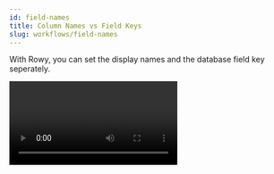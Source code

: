 ```yaml
---
id: field-names
title: Column Names vs Field Keys
slug: workflows/field-names
---
```




With Rowy, you can set the display names and the database field key seperately.

<Video controls url="https://youtu.be/umKnnyGJe_o" />

When you create a new column, in the pop-up modal you'll be able to see a **Column Name** and a **Field Key**.

- **Column Name** is the name of the column that will be displayed in the table.
- **Field Key** is the name of the column in the database.

## Column Name

The **Column Name** is the **title of the column** that will be displayed in the table. The column names are just **for display** and **can be changed at any time**.

<img src={fieldNames1} alt= "Column Name" />

## Field Key

The **Field Key** is how the column is stored in the database. The field key is automatically generated as the **Column Name in Camel Case**, but you can change it at the time of column creation.

<img src={fieldNames2} alt= "Field Key" />

:::tip Map your existing data via Field Key
If you have pre-existing data in your database, you can use the **Field Key** to map the data to the correct column.

**For Example:** If you have a existing data in your collection with a field key of, let's say `Firstname`, you can map the data to the column by setting the **Field Key** to `Firstname` when you create it.

<img src={fieldNames3} alt= "Mapping fields via Field Key" />

:::

:::tip Copying your Field Keys

You can simply hover over the column or simply click on it, you'll be able to copy the underlying **Field Key** to your clipboard.

:::

### Viewing Field Keys in the database

If you go to the database by clicking on the **Document Path** available in the side panel, you'll be redirected to the location of that document in the database.

<img src={fieldNames4} alt= "Field Key in the database" />

Here, you can see the **Field Key** of the column stored in the database.

<img src= {fieldNames5} alt= "Field Key in the database" />